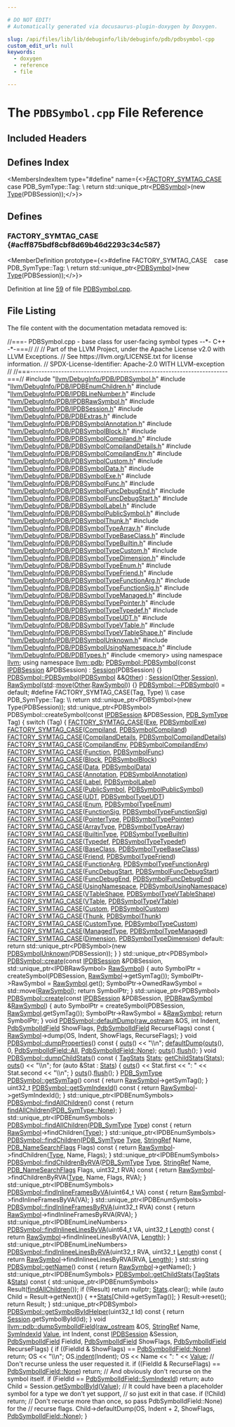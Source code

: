 ```yaml
---

# DO NOT EDIT!
# Automatically generated via docusaurus-plugin-doxygen by Doxygen.

slug: /api/files/lib/lib/debuginfo/lib/debuginfo/pdb/pdbsymbol-cpp
custom_edit_url: null
keywords:
  - doxygen
  - reference
  - file

---
```





# The `PDBSymbol.cpp` File Reference

<DoxygenPage pluginConfig={pluginConfig}>



## Included Headers

<IncludesList>
<IncludesListItem
  filePath="llvm/DebugInfo/PDB/PDBSymbol.h"
  permalink="/docs/api/files/include/include/llvm/include/llvm/debuginfo/include/llvm/debuginfo/pdb/pdbsymbol-h"
  isLocal="true" />
<IncludesListItem
  filePath="llvm/DebugInfo/PDB/IPDBEnumChildren.h"
  permalink="/docs/api/files/include/include/llvm/include/llvm/debuginfo/include/llvm/debuginfo/pdb/ipdbenumchildren-h"
  isLocal="true" />
<IncludesListItem
  filePath="llvm/DebugInfo/PDB/IPDBLineNumber.h"
  permalink="/docs/api/files/include/include/llvm/include/llvm/debuginfo/include/llvm/debuginfo/pdb/ipdblinenumber-h"
  isLocal="true" />
<IncludesListItem
  filePath="llvm/DebugInfo/PDB/IPDBRawSymbol.h"
  permalink="/docs/api/files/include/include/llvm/include/llvm/debuginfo/include/llvm/debuginfo/pdb/ipdbrawsymbol-h"
  isLocal="true" />
<IncludesListItem
  filePath="llvm/DebugInfo/PDB/IPDBSession.h"
  permalink="/docs/api/files/include/include/llvm/include/llvm/debuginfo/include/llvm/debuginfo/pdb/ipdbsession-h"
  isLocal="true" />
<IncludesListItem
  filePath="llvm/DebugInfo/PDB/PDBExtras.h"
  permalink="/docs/api/files/include/include/llvm/include/llvm/debuginfo/include/llvm/debuginfo/pdb/pdbextras-h"
  isLocal="true" />
<IncludesListItem
  filePath="llvm/DebugInfo/PDB/PDBSymbolAnnotation.h"
  permalink="/docs/api/files/include/include/llvm/include/llvm/debuginfo/include/llvm/debuginfo/pdb/pdbsymbolannotation-h"
  isLocal="true" />
<IncludesListItem
  filePath="llvm/DebugInfo/PDB/PDBSymbolBlock.h"
  permalink="/docs/api/files/include/include/llvm/include/llvm/debuginfo/include/llvm/debuginfo/pdb/pdbsymbolblock-h"
  isLocal="true" />
<IncludesListItem
  filePath="llvm/DebugInfo/PDB/PDBSymbolCompiland.h"
  permalink="/docs/api/files/include/include/llvm/include/llvm/debuginfo/include/llvm/debuginfo/pdb/pdbsymbolcompiland-h"
  isLocal="true" />
<IncludesListItem
  filePath="llvm/DebugInfo/PDB/PDBSymbolCompilandDetails.h"
  permalink="/docs/api/files/include/include/llvm/include/llvm/debuginfo/include/llvm/debuginfo/pdb/pdbsymbolcompilanddetails-h"
  isLocal="true" />
<IncludesListItem
  filePath="llvm/DebugInfo/PDB/PDBSymbolCompilandEnv.h"
  permalink="/docs/api/files/include/include/llvm/include/llvm/debuginfo/include/llvm/debuginfo/pdb/pdbsymbolcompilandenv-h"
  isLocal="true" />
<IncludesListItem
  filePath="llvm/DebugInfo/PDB/PDBSymbolCustom.h"
  permalink="/docs/api/files/include/include/llvm/include/llvm/debuginfo/include/llvm/debuginfo/pdb/pdbsymbolcustom-h"
  isLocal="true" />
<IncludesListItem
  filePath="llvm/DebugInfo/PDB/PDBSymbolData.h"
  permalink="/docs/api/files/include/include/llvm/include/llvm/debuginfo/include/llvm/debuginfo/pdb/pdbsymboldata-h"
  isLocal="true" />
<IncludesListItem
  filePath="llvm/DebugInfo/PDB/PDBSymbolExe.h"
  permalink="/docs/api/files/include/include/llvm/include/llvm/debuginfo/include/llvm/debuginfo/pdb/pdbsymbolexe-h"
  isLocal="true" />
<IncludesListItem
  filePath="llvm/DebugInfo/PDB/PDBSymbolFunc.h"
  permalink="/docs/api/files/include/include/llvm/include/llvm/debuginfo/include/llvm/debuginfo/pdb/pdbsymbolfunc-h"
  isLocal="true" />
<IncludesListItem
  filePath="llvm/DebugInfo/PDB/PDBSymbolFuncDebugEnd.h"
  permalink="/docs/api/files/include/include/llvm/include/llvm/debuginfo/include/llvm/debuginfo/pdb/pdbsymbolfuncdebugend-h"
  isLocal="true" />
<IncludesListItem
  filePath="llvm/DebugInfo/PDB/PDBSymbolFuncDebugStart.h"
  permalink="/docs/api/files/include/include/llvm/include/llvm/debuginfo/include/llvm/debuginfo/pdb/pdbsymbolfuncdebugstart-h"
  isLocal="true" />
<IncludesListItem
  filePath="llvm/DebugInfo/PDB/PDBSymbolLabel.h"
  permalink="/docs/api/files/include/include/llvm/include/llvm/debuginfo/include/llvm/debuginfo/pdb/pdbsymbollabel-h"
  isLocal="true" />
<IncludesListItem
  filePath="llvm/DebugInfo/PDB/PDBSymbolPublicSymbol.h"
  permalink="/docs/api/files/include/include/llvm/include/llvm/debuginfo/include/llvm/debuginfo/pdb/pdbsymbolpublicsymbol-h"
  isLocal="true" />
<IncludesListItem
  filePath="llvm/DebugInfo/PDB/PDBSymbolThunk.h"
  permalink="/docs/api/files/include/include/llvm/include/llvm/debuginfo/include/llvm/debuginfo/pdb/pdbsymbolthunk-h"
  isLocal="true" />
<IncludesListItem
  filePath="llvm/DebugInfo/PDB/PDBSymbolTypeArray.h"
  permalink="/docs/api/files/include/include/llvm/include/llvm/debuginfo/include/llvm/debuginfo/pdb/pdbsymboltypearray-h"
  isLocal="true" />
<IncludesListItem
  filePath="llvm/DebugInfo/PDB/PDBSymbolTypeBaseClass.h"
  permalink="/docs/api/files/include/include/llvm/include/llvm/debuginfo/include/llvm/debuginfo/pdb/pdbsymboltypebaseclass-h"
  isLocal="true" />
<IncludesListItem
  filePath="llvm/DebugInfo/PDB/PDBSymbolTypeBuiltin.h"
  permalink="/docs/api/files/include/include/llvm/include/llvm/debuginfo/include/llvm/debuginfo/pdb/pdbsymboltypebuiltin-h"
  isLocal="true" />
<IncludesListItem
  filePath="llvm/DebugInfo/PDB/PDBSymbolTypeCustom.h"
  permalink="/docs/api/files/include/include/llvm/include/llvm/debuginfo/include/llvm/debuginfo/pdb/pdbsymboltypecustom-h"
  isLocal="true" />
<IncludesListItem
  filePath="llvm/DebugInfo/PDB/PDBSymbolTypeDimension.h"
  permalink="/docs/api/files/include/include/llvm/include/llvm/debuginfo/include/llvm/debuginfo/pdb/pdbsymboltypedimension-h"
  isLocal="true" />
<IncludesListItem
  filePath="llvm/DebugInfo/PDB/PDBSymbolTypeEnum.h"
  permalink="/docs/api/files/include/include/llvm/include/llvm/debuginfo/include/llvm/debuginfo/pdb/pdbsymboltypeenum-h"
  isLocal="true" />
<IncludesListItem
  filePath="llvm/DebugInfo/PDB/PDBSymbolTypeFriend.h"
  permalink="/docs/api/files/include/include/llvm/include/llvm/debuginfo/include/llvm/debuginfo/pdb/pdbsymboltypefriend-h"
  isLocal="true" />
<IncludesListItem
  filePath="llvm/DebugInfo/PDB/PDBSymbolTypeFunctionArg.h"
  permalink="/docs/api/files/include/include/llvm/include/llvm/debuginfo/include/llvm/debuginfo/pdb/pdbsymboltypefunctionarg-h"
  isLocal="true" />
<IncludesListItem
  filePath="llvm/DebugInfo/PDB/PDBSymbolTypeFunctionSig.h"
  permalink="/docs/api/files/include/include/llvm/include/llvm/debuginfo/include/llvm/debuginfo/pdb/pdbsymboltypefunctionsig-h"
  isLocal="true" />
<IncludesListItem
  filePath="llvm/DebugInfo/PDB/PDBSymbolTypeManaged.h"
  permalink="/docs/api/files/include/include/llvm/include/llvm/debuginfo/include/llvm/debuginfo/pdb/pdbsymboltypemanaged-h"
  isLocal="true" />
<IncludesListItem
  filePath="llvm/DebugInfo/PDB/PDBSymbolTypePointer.h"
  permalink="/docs/api/files/include/include/llvm/include/llvm/debuginfo/include/llvm/debuginfo/pdb/pdbsymboltypepointer-h"
  isLocal="true" />
<IncludesListItem
  filePath="llvm/DebugInfo/PDB/PDBSymbolTypeTypedef.h"
  permalink="/docs/api/files/include/include/llvm/include/llvm/debuginfo/include/llvm/debuginfo/pdb/pdbsymboltypetypedef-h"
  isLocal="true" />
<IncludesListItem
  filePath="llvm/DebugInfo/PDB/PDBSymbolTypeUDT.h"
  permalink="/docs/api/files/include/include/llvm/include/llvm/debuginfo/include/llvm/debuginfo/pdb/pdbsymboltypeudt-h"
  isLocal="true" />
<IncludesListItem
  filePath="llvm/DebugInfo/PDB/PDBSymbolTypeVTable.h"
  permalink="/docs/api/files/include/include/llvm/include/llvm/debuginfo/include/llvm/debuginfo/pdb/pdbsymboltypevtable-h"
  isLocal="true" />
<IncludesListItem
  filePath="llvm/DebugInfo/PDB/PDBSymbolTypeVTableShape.h"
  permalink="/docs/api/files/include/include/llvm/include/llvm/debuginfo/include/llvm/debuginfo/pdb/pdbsymboltypevtableshape-h"
  isLocal="true" />
<IncludesListItem
  filePath="llvm/DebugInfo/PDB/PDBSymbolUnknown.h"
  permalink="/docs/api/files/include/include/llvm/include/llvm/debuginfo/include/llvm/debuginfo/pdb/pdbsymbolunknown-h"
  isLocal="true" />
<IncludesListItem
  filePath="llvm/DebugInfo/PDB/PDBSymbolUsingNamespace.h"
  permalink="/docs/api/files/include/include/llvm/include/llvm/debuginfo/include/llvm/debuginfo/pdb/pdbsymbolusingnamespace-h"
  isLocal="true" />
<IncludesListItem
  filePath="llvm/DebugInfo/PDB/PDBTypes.h"
  permalink="/docs/api/files/include/include/llvm/include/llvm/debuginfo/include/llvm/debuginfo/pdb/pdbtypes-h"
  isLocal="true" />
<IncludesListItem
  filePath="memory"
  permalink=""
  isLocal="false" />
</IncludesList>

## Defines Index

<MembersIndex>

<MembersIndexItem
  type="#define"
  name={<><a href="#acff875bdf8cbf8d69b46d2293c34c587">FACTORY&#95;SYMTAG&#95;CASE</a>&nbsp;&nbsp;&nbsp;  case PDB&#95;SymType::Tag:                                                       \\
    return std::unique&#95;ptr&lt;<a href="/docs/api/classes/llvm/pdb/pdbsymbol">PDBSymbol</a>&gt;(new <a href="/docs/api/classes/llvm/type">Type</a>(PDBSession));</>}>
</MembersIndexItem>

</MembersIndex>


<SectionDefinition>

## Defines

### FACTORY&#95;SYMTAG&#95;CASE {#acff875bdf8cbf8d69b46d2293c34c587}

<MemberDefinition
  prototype={<>#define FACTORY&#95;SYMTAG&#95;CASE&nbsp;&nbsp;&nbsp;  case PDB&#95;SymType::Tag:                                                       \\
    return std::unique&#95;ptr&lt;<a href="/docs/api/classes/llvm/pdb/pdbsymbol">PDBSymbol</a>&gt;(new <a href="/docs/api/classes/llvm/type">Type</a>(PDBSession));</>}>

Definition at line <a href="#l00059">59</a> of file <a href="/docs/api/files/lib/lib/debuginfo/lib/debuginfo/pdb/pdbsymbol-cpp">PDBSymbol.cpp</a>.
</MemberDefinition>

</SectionDefinition>

## File Listing

The file content with the documentation metadata removed is:

<ProgramListing>

<Link id="l00001" /><CodeLine lineNumber="1"><Highlight kind="comment">//===- PDBSymbol.cpp - base class for user-facing symbol types --&#42;- C++ -&#42;-===//</Highlight><Highlight kind="normal"></Highlight></CodeLine>
<Link id="l00002" /><CodeLine lineNumber="2"><Highlight kind="normal"></Highlight><Highlight kind="comment">//</Highlight><Highlight kind="normal"></Highlight></CodeLine>
<Link id="l00003" /><CodeLine lineNumber="3"><Highlight kind="normal"></Highlight><Highlight kind="comment">// Part of the LLVM Project, under the Apache License v2.0 with LLVM Exceptions.</Highlight><Highlight kind="normal"></Highlight></CodeLine>
<Link id="l00004" /><CodeLine lineNumber="4"><Highlight kind="normal"></Highlight><Highlight kind="comment">// See https://llvm.org/LICENSE.txt for license information.</Highlight><Highlight kind="normal"></Highlight></CodeLine>
<Link id="l00005" /><CodeLine lineNumber="5"><Highlight kind="normal"></Highlight><Highlight kind="comment">// SPDX-License-Identifier: Apache-2.0 WITH LLVM-exception</Highlight><Highlight kind="normal"></Highlight></CodeLine>
<Link id="l00006" /><CodeLine lineNumber="6"><Highlight kind="normal"></Highlight><Highlight kind="comment">//</Highlight><Highlight kind="normal"></Highlight></CodeLine>
<Link id="l00007" /><CodeLine lineNumber="7"><Highlight kind="normal"></Highlight><Highlight kind="comment">//===----------------------------------------------------------------------===//</Highlight><Highlight kind="normal"></Highlight></CodeLine>
<Link id="l00008" /><CodeLine lineNumber="8"><Highlight kind="normal"></Highlight></CodeLine>
<Link id="l00009" /><CodeLine lineNumber="9"><Highlight kind="normal"></Highlight><Highlight kind="preprocessor">#include &quot;<a href="/docs/api/files/include/include/llvm/include/llvm/debuginfo/include/llvm/debuginfo/pdb/pdbsymbol-h">llvm/DebugInfo/PDB/PDBSymbol.h</a>&quot;</Highlight><Highlight kind="normal"></Highlight></CodeLine>
<Link id="l00010" /><CodeLine lineNumber="10"><Highlight kind="normal"></Highlight><Highlight kind="preprocessor">#include &quot;<a href="/docs/api/files/include/include/llvm/include/llvm/debuginfo/include/llvm/debuginfo/pdb/ipdbenumchildren-h">llvm/DebugInfo/PDB/IPDBEnumChildren.h</a>&quot;</Highlight><Highlight kind="normal"></Highlight></CodeLine>
<Link id="l00011" /><CodeLine lineNumber="11"><Highlight kind="normal"></Highlight><Highlight kind="preprocessor">#include &quot;<a href="/docs/api/files/include/include/llvm/include/llvm/debuginfo/include/llvm/debuginfo/pdb/ipdblinenumber-h">llvm/DebugInfo/PDB/IPDBLineNumber.h</a>&quot;</Highlight><Highlight kind="normal"></Highlight></CodeLine>
<Link id="l00012" /><CodeLine lineNumber="12"><Highlight kind="normal"></Highlight><Highlight kind="preprocessor">#include &quot;<a href="/docs/api/files/include/include/llvm/include/llvm/debuginfo/include/llvm/debuginfo/pdb/ipdbrawsymbol-h">llvm/DebugInfo/PDB/IPDBRawSymbol.h</a>&quot;</Highlight><Highlight kind="normal"></Highlight></CodeLine>
<Link id="l00013" /><CodeLine lineNumber="13"><Highlight kind="normal"></Highlight><Highlight kind="preprocessor">#include &quot;<a href="/docs/api/files/include/include/llvm/include/llvm/debuginfo/include/llvm/debuginfo/pdb/ipdbsession-h">llvm/DebugInfo/PDB/IPDBSession.h</a>&quot;</Highlight><Highlight kind="normal"></Highlight></CodeLine>
<Link id="l00014" /><CodeLine lineNumber="14"><Highlight kind="normal"></Highlight><Highlight kind="preprocessor">#include &quot;<a href="/docs/api/files/include/include/llvm/include/llvm/debuginfo/include/llvm/debuginfo/pdb/pdbextras-h">llvm/DebugInfo/PDB/PDBExtras.h</a>&quot;</Highlight><Highlight kind="normal"></Highlight></CodeLine>
<Link id="l00015" /><CodeLine lineNumber="15"><Highlight kind="normal"></Highlight><Highlight kind="preprocessor">#include &quot;<a href="/docs/api/files/include/include/llvm/include/llvm/debuginfo/include/llvm/debuginfo/pdb/pdbsymbolannotation-h">llvm/DebugInfo/PDB/PDBSymbolAnnotation.h</a>&quot;</Highlight><Highlight kind="normal"></Highlight></CodeLine>
<Link id="l00016" /><CodeLine lineNumber="16"><Highlight kind="normal"></Highlight><Highlight kind="preprocessor">#include &quot;<a href="/docs/api/files/include/include/llvm/include/llvm/debuginfo/include/llvm/debuginfo/pdb/pdbsymbolblock-h">llvm/DebugInfo/PDB/PDBSymbolBlock.h</a>&quot;</Highlight><Highlight kind="normal"></Highlight></CodeLine>
<Link id="l00017" /><CodeLine lineNumber="17"><Highlight kind="normal"></Highlight><Highlight kind="preprocessor">#include &quot;<a href="/docs/api/files/include/include/llvm/include/llvm/debuginfo/include/llvm/debuginfo/pdb/pdbsymbolcompiland-h">llvm/DebugInfo/PDB/PDBSymbolCompiland.h</a>&quot;</Highlight><Highlight kind="normal"></Highlight></CodeLine>
<Link id="l00018" /><CodeLine lineNumber="18"><Highlight kind="normal"></Highlight><Highlight kind="preprocessor">#include &quot;<a href="/docs/api/files/include/include/llvm/include/llvm/debuginfo/include/llvm/debuginfo/pdb/pdbsymbolcompilanddetails-h">llvm/DebugInfo/PDB/PDBSymbolCompilandDetails.h</a>&quot;</Highlight><Highlight kind="normal"></Highlight></CodeLine>
<Link id="l00019" /><CodeLine lineNumber="19"><Highlight kind="normal"></Highlight><Highlight kind="preprocessor">#include &quot;<a href="/docs/api/files/include/include/llvm/include/llvm/debuginfo/include/llvm/debuginfo/pdb/pdbsymbolcompilandenv-h">llvm/DebugInfo/PDB/PDBSymbolCompilandEnv.h</a>&quot;</Highlight><Highlight kind="normal"></Highlight></CodeLine>
<Link id="l00020" /><CodeLine lineNumber="20"><Highlight kind="normal"></Highlight><Highlight kind="preprocessor">#include &quot;<a href="/docs/api/files/include/include/llvm/include/llvm/debuginfo/include/llvm/debuginfo/pdb/pdbsymbolcustom-h">llvm/DebugInfo/PDB/PDBSymbolCustom.h</a>&quot;</Highlight><Highlight kind="normal"></Highlight></CodeLine>
<Link id="l00021" /><CodeLine lineNumber="21"><Highlight kind="normal"></Highlight><Highlight kind="preprocessor">#include &quot;<a href="/docs/api/files/include/include/llvm/include/llvm/debuginfo/include/llvm/debuginfo/pdb/pdbsymboldata-h">llvm/DebugInfo/PDB/PDBSymbolData.h</a>&quot;</Highlight><Highlight kind="normal"></Highlight></CodeLine>
<Link id="l00022" /><CodeLine lineNumber="22"><Highlight kind="normal"></Highlight><Highlight kind="preprocessor">#include &quot;<a href="/docs/api/files/include/include/llvm/include/llvm/debuginfo/include/llvm/debuginfo/pdb/pdbsymbolexe-h">llvm/DebugInfo/PDB/PDBSymbolExe.h</a>&quot;</Highlight><Highlight kind="normal"></Highlight></CodeLine>
<Link id="l00023" /><CodeLine lineNumber="23"><Highlight kind="normal"></Highlight><Highlight kind="preprocessor">#include &quot;<a href="/docs/api/files/include/include/llvm/include/llvm/debuginfo/include/llvm/debuginfo/pdb/pdbsymbolfunc-h">llvm/DebugInfo/PDB/PDBSymbolFunc.h</a>&quot;</Highlight><Highlight kind="normal"></Highlight></CodeLine>
<Link id="l00024" /><CodeLine lineNumber="24"><Highlight kind="normal"></Highlight><Highlight kind="preprocessor">#include &quot;<a href="/docs/api/files/include/include/llvm/include/llvm/debuginfo/include/llvm/debuginfo/pdb/pdbsymbolfuncdebugend-h">llvm/DebugInfo/PDB/PDBSymbolFuncDebugEnd.h</a>&quot;</Highlight><Highlight kind="normal"></Highlight></CodeLine>
<Link id="l00025" /><CodeLine lineNumber="25"><Highlight kind="normal"></Highlight><Highlight kind="preprocessor">#include &quot;<a href="/docs/api/files/include/include/llvm/include/llvm/debuginfo/include/llvm/debuginfo/pdb/pdbsymbolfuncdebugstart-h">llvm/DebugInfo/PDB/PDBSymbolFuncDebugStart.h</a>&quot;</Highlight><Highlight kind="normal"></Highlight></CodeLine>
<Link id="l00026" /><CodeLine lineNumber="26"><Highlight kind="normal"></Highlight><Highlight kind="preprocessor">#include &quot;<a href="/docs/api/files/include/include/llvm/include/llvm/debuginfo/include/llvm/debuginfo/pdb/pdbsymbollabel-h">llvm/DebugInfo/PDB/PDBSymbolLabel.h</a>&quot;</Highlight><Highlight kind="normal"></Highlight></CodeLine>
<Link id="l00027" /><CodeLine lineNumber="27"><Highlight kind="normal"></Highlight><Highlight kind="preprocessor">#include &quot;<a href="/docs/api/files/include/include/llvm/include/llvm/debuginfo/include/llvm/debuginfo/pdb/pdbsymbolpublicsymbol-h">llvm/DebugInfo/PDB/PDBSymbolPublicSymbol.h</a>&quot;</Highlight><Highlight kind="normal"></Highlight></CodeLine>
<Link id="l00028" /><CodeLine lineNumber="28"><Highlight kind="normal"></Highlight><Highlight kind="preprocessor">#include &quot;<a href="/docs/api/files/include/include/llvm/include/llvm/debuginfo/include/llvm/debuginfo/pdb/pdbsymbolthunk-h">llvm/DebugInfo/PDB/PDBSymbolThunk.h</a>&quot;</Highlight><Highlight kind="normal"></Highlight></CodeLine>
<Link id="l00029" /><CodeLine lineNumber="29"><Highlight kind="normal"></Highlight><Highlight kind="preprocessor">#include &quot;<a href="/docs/api/files/include/include/llvm/include/llvm/debuginfo/include/llvm/debuginfo/pdb/pdbsymboltypearray-h">llvm/DebugInfo/PDB/PDBSymbolTypeArray.h</a>&quot;</Highlight><Highlight kind="normal"></Highlight></CodeLine>
<Link id="l00030" /><CodeLine lineNumber="30"><Highlight kind="normal"></Highlight><Highlight kind="preprocessor">#include &quot;<a href="/docs/api/files/include/include/llvm/include/llvm/debuginfo/include/llvm/debuginfo/pdb/pdbsymboltypebaseclass-h">llvm/DebugInfo/PDB/PDBSymbolTypeBaseClass.h</a>&quot;</Highlight><Highlight kind="normal"></Highlight></CodeLine>
<Link id="l00031" /><CodeLine lineNumber="31"><Highlight kind="normal"></Highlight><Highlight kind="preprocessor">#include &quot;<a href="/docs/api/files/include/include/llvm/include/llvm/debuginfo/include/llvm/debuginfo/pdb/pdbsymboltypebuiltin-h">llvm/DebugInfo/PDB/PDBSymbolTypeBuiltin.h</a>&quot;</Highlight><Highlight kind="normal"></Highlight></CodeLine>
<Link id="l00032" /><CodeLine lineNumber="32"><Highlight kind="normal"></Highlight><Highlight kind="preprocessor">#include &quot;<a href="/docs/api/files/include/include/llvm/include/llvm/debuginfo/include/llvm/debuginfo/pdb/pdbsymboltypecustom-h">llvm/DebugInfo/PDB/PDBSymbolTypeCustom.h</a>&quot;</Highlight><Highlight kind="normal"></Highlight></CodeLine>
<Link id="l00033" /><CodeLine lineNumber="33"><Highlight kind="normal"></Highlight><Highlight kind="preprocessor">#include &quot;<a href="/docs/api/files/include/include/llvm/include/llvm/debuginfo/include/llvm/debuginfo/pdb/pdbsymboltypedimension-h">llvm/DebugInfo/PDB/PDBSymbolTypeDimension.h</a>&quot;</Highlight><Highlight kind="normal"></Highlight></CodeLine>
<Link id="l00034" /><CodeLine lineNumber="34"><Highlight kind="normal"></Highlight><Highlight kind="preprocessor">#include &quot;<a href="/docs/api/files/include/include/llvm/include/llvm/debuginfo/include/llvm/debuginfo/pdb/pdbsymboltypeenum-h">llvm/DebugInfo/PDB/PDBSymbolTypeEnum.h</a>&quot;</Highlight><Highlight kind="normal"></Highlight></CodeLine>
<Link id="l00035" /><CodeLine lineNumber="35"><Highlight kind="normal"></Highlight><Highlight kind="preprocessor">#include &quot;<a href="/docs/api/files/include/include/llvm/include/llvm/debuginfo/include/llvm/debuginfo/pdb/pdbsymboltypefriend-h">llvm/DebugInfo/PDB/PDBSymbolTypeFriend.h</a>&quot;</Highlight><Highlight kind="normal"></Highlight></CodeLine>
<Link id="l00036" /><CodeLine lineNumber="36"><Highlight kind="normal"></Highlight><Highlight kind="preprocessor">#include &quot;<a href="/docs/api/files/include/include/llvm/include/llvm/debuginfo/include/llvm/debuginfo/pdb/pdbsymboltypefunctionarg-h">llvm/DebugInfo/PDB/PDBSymbolTypeFunctionArg.h</a>&quot;</Highlight><Highlight kind="normal"></Highlight></CodeLine>
<Link id="l00037" /><CodeLine lineNumber="37"><Highlight kind="normal"></Highlight><Highlight kind="preprocessor">#include &quot;<a href="/docs/api/files/include/include/llvm/include/llvm/debuginfo/include/llvm/debuginfo/pdb/pdbsymboltypefunctionsig-h">llvm/DebugInfo/PDB/PDBSymbolTypeFunctionSig.h</a>&quot;</Highlight><Highlight kind="normal"></Highlight></CodeLine>
<Link id="l00038" /><CodeLine lineNumber="38"><Highlight kind="normal"></Highlight><Highlight kind="preprocessor">#include &quot;<a href="/docs/api/files/include/include/llvm/include/llvm/debuginfo/include/llvm/debuginfo/pdb/pdbsymboltypemanaged-h">llvm/DebugInfo/PDB/PDBSymbolTypeManaged.h</a>&quot;</Highlight><Highlight kind="normal"></Highlight></CodeLine>
<Link id="l00039" /><CodeLine lineNumber="39"><Highlight kind="normal"></Highlight><Highlight kind="preprocessor">#include &quot;<a href="/docs/api/files/include/include/llvm/include/llvm/debuginfo/include/llvm/debuginfo/pdb/pdbsymboltypepointer-h">llvm/DebugInfo/PDB/PDBSymbolTypePointer.h</a>&quot;</Highlight><Highlight kind="normal"></Highlight></CodeLine>
<Link id="l00040" /><CodeLine lineNumber="40"><Highlight kind="normal"></Highlight><Highlight kind="preprocessor">#include &quot;<a href="/docs/api/files/include/include/llvm/include/llvm/debuginfo/include/llvm/debuginfo/pdb/pdbsymboltypetypedef-h">llvm/DebugInfo/PDB/PDBSymbolTypeTypedef.h</a>&quot;</Highlight><Highlight kind="normal"></Highlight></CodeLine>
<Link id="l00041" /><CodeLine lineNumber="41"><Highlight kind="normal"></Highlight><Highlight kind="preprocessor">#include &quot;<a href="/docs/api/files/include/include/llvm/include/llvm/debuginfo/include/llvm/debuginfo/pdb/pdbsymboltypeudt-h">llvm/DebugInfo/PDB/PDBSymbolTypeUDT.h</a>&quot;</Highlight><Highlight kind="normal"></Highlight></CodeLine>
<Link id="l00042" /><CodeLine lineNumber="42"><Highlight kind="normal"></Highlight><Highlight kind="preprocessor">#include &quot;<a href="/docs/api/files/include/include/llvm/include/llvm/debuginfo/include/llvm/debuginfo/pdb/pdbsymboltypevtable-h">llvm/DebugInfo/PDB/PDBSymbolTypeVTable.h</a>&quot;</Highlight><Highlight kind="normal"></Highlight></CodeLine>
<Link id="l00043" /><CodeLine lineNumber="43"><Highlight kind="normal"></Highlight><Highlight kind="preprocessor">#include &quot;<a href="/docs/api/files/include/include/llvm/include/llvm/debuginfo/include/llvm/debuginfo/pdb/pdbsymboltypevtableshape-h">llvm/DebugInfo/PDB/PDBSymbolTypeVTableShape.h</a>&quot;</Highlight><Highlight kind="normal"></Highlight></CodeLine>
<Link id="l00044" /><CodeLine lineNumber="44"><Highlight kind="normal"></Highlight><Highlight kind="preprocessor">#include &quot;<a href="/docs/api/files/include/include/llvm/include/llvm/debuginfo/include/llvm/debuginfo/pdb/pdbsymbolunknown-h">llvm/DebugInfo/PDB/PDBSymbolUnknown.h</a>&quot;</Highlight><Highlight kind="normal"></Highlight></CodeLine>
<Link id="l00045" /><CodeLine lineNumber="45"><Highlight kind="normal"></Highlight><Highlight kind="preprocessor">#include &quot;<a href="/docs/api/files/include/include/llvm/include/llvm/debuginfo/include/llvm/debuginfo/pdb/pdbsymbolusingnamespace-h">llvm/DebugInfo/PDB/PDBSymbolUsingNamespace.h</a>&quot;</Highlight><Highlight kind="normal"></Highlight></CodeLine>
<Link id="l00046" /><CodeLine lineNumber="46"><Highlight kind="normal"></Highlight><Highlight kind="preprocessor">#include &quot;<a href="/docs/api/files/include/include/llvm/include/llvm/debuginfo/include/llvm/debuginfo/pdb/pdbtypes-h">llvm/DebugInfo/PDB/PDBTypes.h</a>&quot;</Highlight><Highlight kind="normal"></Highlight></CodeLine>
<Link id="l00047" /><CodeLine lineNumber="47"><Highlight kind="normal"></Highlight><Highlight kind="preprocessor">#include &lt;memory&gt;</Highlight><Highlight kind="normal"></Highlight></CodeLine>
<Link id="l00048" /><CodeLine lineNumber="48"><Highlight kind="normal"></Highlight></CodeLine>
<Link id="l00049" /><CodeLine lineNumber="49"><Highlight kind="normal"></Highlight><Highlight kind="keyword">using namespace </Highlight><Highlight kind="normal"><a href="/docs/api/namespaces/llvm">llvm</a>;</Highlight></CodeLine>
<Link id="l00050" /><CodeLine lineNumber="50"><Highlight kind="normal"></Highlight><Highlight kind="keyword">using namespace </Highlight><Highlight kind="normal"><a href="/docs/api/namespaces/llvm/pdb">llvm::pdb</a>;</Highlight></CodeLine>
<Link id="l00051" /><CodeLine lineNumber="51"><Highlight kind="normal"></Highlight></CodeLine>
<Link id="l00052" /><CodeLine lineNumber="52" lineLink="/docs/api/classes/llvm/pdb/pdbsymbol/#acd87e4dd002d06a5bb596ee26acc1e88"><Highlight kind="normal"><a href="/docs/api/classes/llvm/pdb/pdbsymbol/#acd87e4dd002d06a5bb596ee26acc1e88">PDBSymbol::PDBSymbol</a>(</Highlight><Highlight kind="keyword">const</Highlight><Highlight kind="normal"> <a href="/docs/api/classes/llvm/pdb/ipdbsession">IPDBSession</a> &amp;PDBSession) : <a href="/docs/api/classes/llvm/pdb/pdbsymbol/#a3ae1db01febde23d665bae01f44df67d">Session</a>(PDBSession) &#123;&#125;</Highlight></CodeLine>
<Link id="l00053" /><CodeLine lineNumber="53"><Highlight kind="normal"></Highlight></CodeLine>
<Link id="l00054" /><CodeLine lineNumber="54" lineLink="/docs/api/classes/llvm/pdb/pdbsymbol/#a68c41b64359fe84e0f5885fe1390f446"><Highlight kind="normal"><a href="/docs/api/classes/llvm/pdb/pdbsymbol/#acd87e4dd002d06a5bb596ee26acc1e88">PDBSymbol::PDBSymbol</a>(<a href="/docs/api/classes/llvm/pdb/pdbsymbol/#acd87e4dd002d06a5bb596ee26acc1e88">PDBSymbol</a> &amp;&amp;<a href="/docs/api/namespaces/llvm/#a9eb4f5b98b70ee4fab9614ed58282c1fa6311ae17c1ee52b36e68aaf4ad066387">Other</a>)</Highlight></CodeLine>
<Link id="l00055" /><CodeLine lineNumber="55"><Highlight kind="normal">    : <a href="/docs/api/classes/llvm/pdb/pdbsymbol/#a3ae1db01febde23d665bae01f44df67d">Session</a>(<a href="/docs/api/namespaces/llvm/#a9eb4f5b98b70ee4fab9614ed58282c1fa6311ae17c1ee52b36e68aaf4ad066387">Other</a>.<a href="/docs/api/classes/llvm/pdb/pdbsymbol/#a3ae1db01febde23d665bae01f44df67d">Session</a>), <a href="/docs/api/classes/llvm/pdb/pdbsymbol/#aedc72dbd19536e5430d4033dc82305f4">RawSymbol</a>(<a href="/docs/api/namespaces/std">std</a>::<a href="/docs/api/namespaces/llvm/#abfc9c7ecf70f66901e439f7c04ef3dbb">move</a>(<a href="/docs/api/namespaces/llvm/#a9eb4f5b98b70ee4fab9614ed58282c1fa6311ae17c1ee52b36e68aaf4ad066387">Other</a>.<a href="/docs/api/classes/llvm/pdb/pdbsymbol/#aedc72dbd19536e5430d4033dc82305f4">RawSymbol</a>)) &#123;&#125;</Highlight></CodeLine>
<Link id="l00056" /><CodeLine lineNumber="56"><Highlight kind="normal"></Highlight></CodeLine>
<Link id="l00057" /><CodeLine lineNumber="57"><Highlight kind="normal"><a href="/docs/api/classes/llvm/pdb/pdbsymbol/#a241de5d829fa7a5d11c58303cdf6352d">PDBSymbol::~PDBSymbol</a>() = </Highlight><Highlight kind="keywordflow">default</Highlight><Highlight kind="normal">;</Highlight></CodeLine>
<Link id="l00058" /><CodeLine lineNumber="58"><Highlight kind="normal"></Highlight></CodeLine>
<Link id="l00059" /><CodeLine lineNumber="59" lineLink="#acff875bdf8cbf8d69b46d2293c34c587"><Highlight kind="normal"></Highlight><Highlight kind="preprocessor">#define FACTORY&#95;SYMTAG&#95;CASE(Tag, Type)                                         \\</Highlight></CodeLine>
<Link id="l00060" /><CodeLine lineNumber="60"><Highlight kind="preprocessor">  case PDB&#95;SymType::Tag:                                                       \\</Highlight></CodeLine>
<Link id="l00061" /><CodeLine lineNumber="61"><Highlight kind="preprocessor">    return std::unique&#95;ptr&lt;PDBSymbol&gt;(new Type(PDBSession));</Highlight><Highlight kind="normal"></Highlight></CodeLine>
<Link id="l00062" /><CodeLine lineNumber="62"><Highlight kind="normal"></Highlight></CodeLine>
<Link id="l00063" /><CodeLine lineNumber="63"><Highlight kind="normal">std::unique&#95;ptr&lt;PDBSymbol&gt;</Highlight></CodeLine>
<Link id="l00064" /><CodeLine lineNumber="64"><Highlight kind="normal">PDBSymbol::createSymbol(</Highlight><Highlight kind="keyword">const</Highlight><Highlight kind="normal"> <a href="/docs/api/classes/llvm/pdb/ipdbsession">IPDBSession</a> &amp;PDBSession, <a href="/docs/api/namespaces/llvm/pdb/#a33e853ec74d48b1340d1d4bae772d30b">PDB&#95;SymType</a> Tag) &#123;</Highlight></CodeLine>
<Link id="l00065" /><CodeLine lineNumber="65"><Highlight kind="normal">  </Highlight><Highlight kind="keywordflow">switch</Highlight><Highlight kind="normal"> (Tag) &#123;</Highlight></CodeLine>
<Link id="l00066" /><CodeLine lineNumber="66"><Highlight kind="normal">    <a href="#acff875bdf8cbf8d69b46d2293c34c587">FACTORY&#95;SYMTAG&#95;CASE</a>(<a href="/docs/api/namespaces/llvm/pdb/#a33e853ec74d48b1340d1d4bae772d30bad9191bc18d794c7946c20fd549ceab73">Exe</a>, <a href="/docs/api/classes/llvm/pdb/pdbsymbolexe">PDBSymbolExe</a>)</Highlight></CodeLine>
<Link id="l00067" /><CodeLine lineNumber="67"><Highlight kind="normal">    <a href="#acff875bdf8cbf8d69b46d2293c34c587">FACTORY&#95;SYMTAG&#95;CASE</a>(<a href="/docs/api/namespaces/llvm/pdb/#a33e853ec74d48b1340d1d4bae772d30ba247232063f777fa3c2371e077db8b61b">Compiland</a>, <a href="/docs/api/classes/llvm/pdb/pdbsymbolcompiland">PDBSymbolCompiland</a>)</Highlight></CodeLine>
<Link id="l00068" /><CodeLine lineNumber="68"><Highlight kind="normal">    <a href="#acff875bdf8cbf8d69b46d2293c34c587">FACTORY&#95;SYMTAG&#95;CASE</a>(<a href="/docs/api/namespaces/llvm/pdb/#a33e853ec74d48b1340d1d4bae772d30badbb0c862649b31594afa565cb6f3da04">CompilandDetails</a>, <a href="/docs/api/classes/llvm/pdb/pdbsymbolcompilanddetails">PDBSymbolCompilandDetails</a>)</Highlight></CodeLine>
<Link id="l00069" /><CodeLine lineNumber="69"><Highlight kind="normal">    <a href="#acff875bdf8cbf8d69b46d2293c34c587">FACTORY&#95;SYMTAG&#95;CASE</a>(<a href="/docs/api/namespaces/llvm/pdb/#a33e853ec74d48b1340d1d4bae772d30ba09e03a0865c618540328e9e145856337">CompilandEnv</a>, <a href="/docs/api/classes/llvm/pdb/pdbsymbolcompilandenv">PDBSymbolCompilandEnv</a>)</Highlight></CodeLine>
<Link id="l00070" /><CodeLine lineNumber="70"><Highlight kind="normal">    <a href="#acff875bdf8cbf8d69b46d2293c34c587">FACTORY&#95;SYMTAG&#95;CASE</a>(<a href="/docs/api/classes/llvm/function">Function</a>, <a href="/docs/api/classes/llvm/pdb/pdbsymbolfunc">PDBSymbolFunc</a>)</Highlight></CodeLine>
<Link id="l00071" /><CodeLine lineNumber="71"><Highlight kind="normal">    <a href="#acff875bdf8cbf8d69b46d2293c34c587">FACTORY&#95;SYMTAG&#95;CASE</a>(<a href="/docs/api/namespaces/llvm/pdb/#a33e853ec74d48b1340d1d4bae772d30bae1e4c8c9ccd9fc39c391da4bcd093fb2">Block</a>, <a href="/docs/api/classes/llvm/pdb/pdbsymbolblock">PDBSymbolBlock</a>)</Highlight></CodeLine>
<Link id="l00072" /><CodeLine lineNumber="72"><Highlight kind="normal">    <a href="#acff875bdf8cbf8d69b46d2293c34c587">FACTORY&#95;SYMTAG&#95;CASE</a>(<a href="/docs/api/namespaces/llvm/#aa20539e89704d20b98b97e9c3feac934">Data</a>, <a href="/docs/api/classes/llvm/pdb/pdbsymboldata">PDBSymbolData</a>)</Highlight></CodeLine>
<Link id="l00073" /><CodeLine lineNumber="73"><Highlight kind="normal">    <a href="#acff875bdf8cbf8d69b46d2293c34c587">FACTORY&#95;SYMTAG&#95;CASE</a>(<a href="/docs/api/namespaces/llvm/pdb/#a33e853ec74d48b1340d1d4bae772d30ba55f6611cb342565cf0f5002400f53a95">Annotation</a>, <a href="/docs/api/classes/llvm/pdb/pdbsymbolannotation">PDBSymbolAnnotation</a>)</Highlight></CodeLine>
<Link id="l00074" /><CodeLine lineNumber="74"><Highlight kind="normal">    <a href="#acff875bdf8cbf8d69b46d2293c34c587">FACTORY&#95;SYMTAG&#95;CASE</a>(<a href="/docs/api/namespaces/llvm/pdb/#a33e853ec74d48b1340d1d4bae772d30bab021df6aac4654c454f46c77646e745f">Label</a>, <a href="/docs/api/classes/llvm/pdb/pdbsymbollabel">PDBSymbolLabel</a>)</Highlight></CodeLine>
<Link id="l00075" /><CodeLine lineNumber="75"><Highlight kind="normal">    <a href="#acff875bdf8cbf8d69b46d2293c34c587">FACTORY&#95;SYMTAG&#95;CASE</a>(<a href="/docs/api/namespaces/llvm/pdb/#a33e853ec74d48b1340d1d4bae772d30ba05f34549a09be7d36ef51d11f13e6e58">PublicSymbol</a>, <a href="/docs/api/classes/llvm/pdb/pdbsymbolpublicsymbol">PDBSymbolPublicSymbol</a>)</Highlight></CodeLine>
<Link id="l00076" /><CodeLine lineNumber="76"><Highlight kind="normal">    <a href="#acff875bdf8cbf8d69b46d2293c34c587">FACTORY&#95;SYMTAG&#95;CASE</a>(<a href="/docs/api/namespaces/llvm/pdb/#a33e853ec74d48b1340d1d4bae772d30ba37c9ef439007788bd633ea027a36e87e">UDT</a>, <a href="/docs/api/classes/llvm/pdb/pdbsymboltypeudt">PDBSymbolTypeUDT</a>)</Highlight></CodeLine>
<Link id="l00077" /><CodeLine lineNumber="77"><Highlight kind="normal">    <a href="#acff875bdf8cbf8d69b46d2293c34c587">FACTORY&#95;SYMTAG&#95;CASE</a>(<a href="/docs/api/namespaces/llvm/pdb/#a33e853ec74d48b1340d1d4bae772d30bacf20423ed48998082c20099488a0917c">Enum</a>, <a href="/docs/api/classes/llvm/pdb/pdbsymboltypeenum">PDBSymbolTypeEnum</a>)</Highlight></CodeLine>
<Link id="l00078" /><CodeLine lineNumber="78"><Highlight kind="normal">    <a href="#acff875bdf8cbf8d69b46d2293c34c587">FACTORY&#95;SYMTAG&#95;CASE</a>(<a href="/docs/api/namespaces/llvm/pdb/#a33e853ec74d48b1340d1d4bae772d30bac13e0f1ed95f914734991249cbc7120e">FunctionSig</a>, <a href="/docs/api/classes/llvm/pdb/pdbsymboltypefunctionsig">PDBSymbolTypeFunctionSig</a>)</Highlight></CodeLine>
<Link id="l00079" /><CodeLine lineNumber="79"><Highlight kind="normal">    <a href="#acff875bdf8cbf8d69b46d2293c34c587">FACTORY&#95;SYMTAG&#95;CASE</a>(<a href="/docs/api/classes/pointertype">PointerType</a>, <a href="/docs/api/classes/llvm/pdb/pdbsymboltypepointer">PDBSymbolTypePointer</a>)</Highlight></CodeLine>
<Link id="l00080" /><CodeLine lineNumber="80"><Highlight kind="normal">    <a href="#acff875bdf8cbf8d69b46d2293c34c587">FACTORY&#95;SYMTAG&#95;CASE</a>(<a href="/docs/api/classes/arraytype">ArrayType</a>, <a href="/docs/api/classes/llvm/pdb/pdbsymboltypearray">PDBSymbolTypeArray</a>)</Highlight></CodeLine>
<Link id="l00081" /><CodeLine lineNumber="81"><Highlight kind="normal">    <a href="#acff875bdf8cbf8d69b46d2293c34c587">FACTORY&#95;SYMTAG&#95;CASE</a>(<a href="/docs/api/namespaces/llvm/pdb/#a33e853ec74d48b1340d1d4bae772d30bab39d1e3769662a05bf103710580f0dd6">BuiltinType</a>, <a href="/docs/api/classes/llvm/pdb/pdbsymboltypebuiltin">PDBSymbolTypeBuiltin</a>)</Highlight></CodeLine>
<Link id="l00082" /><CodeLine lineNumber="82"><Highlight kind="normal">    <a href="#acff875bdf8cbf8d69b46d2293c34c587">FACTORY&#95;SYMTAG&#95;CASE</a>(<a href="/docs/api/namespaces/llvm/pdb/#a33e853ec74d48b1340d1d4bae772d30ba5fede51b97a819dedf4f83bc2aacbc6a">Typedef</a>, <a href="/docs/api/classes/llvm/pdb/pdbsymboltypetypedef">PDBSymbolTypeTypedef</a>)</Highlight></CodeLine>
<Link id="l00083" /><CodeLine lineNumber="83"><Highlight kind="normal">    <a href="#acff875bdf8cbf8d69b46d2293c34c587">FACTORY&#95;SYMTAG&#95;CASE</a>(<a href="/docs/api/namespaces/llvm/pdb/#a33e853ec74d48b1340d1d4bae772d30ba45b3e4c35409fb597ea598dc4b984b8c">BaseClass</a>, <a href="/docs/api/classes/llvm/pdb/pdbsymboltypebaseclass">PDBSymbolTypeBaseClass</a>)</Highlight></CodeLine>
<Link id="l00084" /><CodeLine lineNumber="84"><Highlight kind="normal">    <a href="#acff875bdf8cbf8d69b46d2293c34c587">FACTORY&#95;SYMTAG&#95;CASE</a>(<a href="/docs/api/namespaces/llvm/pdb/#a33e853ec74d48b1340d1d4bae772d30ba930a91848917f92cf7e2f8d744fa4177">Friend</a>, <a href="/docs/api/classes/llvm/pdb/pdbsymboltypefriend">PDBSymbolTypeFriend</a>)</Highlight></CodeLine>
<Link id="l00085" /><CodeLine lineNumber="85"><Highlight kind="normal">    <a href="#acff875bdf8cbf8d69b46d2293c34c587">FACTORY&#95;SYMTAG&#95;CASE</a>(<a href="/docs/api/namespaces/llvm/pdb/#a33e853ec74d48b1340d1d4bae772d30ba1e881d113b03ec68fda78a8f243250fc">FunctionArg</a>, <a href="/docs/api/classes/llvm/pdb/pdbsymboltypefunctionarg">PDBSymbolTypeFunctionArg</a>)</Highlight></CodeLine>
<Link id="l00086" /><CodeLine lineNumber="86"><Highlight kind="normal">    <a href="#acff875bdf8cbf8d69b46d2293c34c587">FACTORY&#95;SYMTAG&#95;CASE</a>(<a href="/docs/api/namespaces/llvm/pdb/#a33e853ec74d48b1340d1d4bae772d30ba5a3ff49467d720e83425935b3349a413">FuncDebugStart</a>, <a href="/docs/api/classes/llvm/pdb/pdbsymbolfuncdebugstart">PDBSymbolFuncDebugStart</a>)</Highlight></CodeLine>
<Link id="l00087" /><CodeLine lineNumber="87"><Highlight kind="normal">    <a href="#acff875bdf8cbf8d69b46d2293c34c587">FACTORY&#95;SYMTAG&#95;CASE</a>(<a href="/docs/api/namespaces/llvm/pdb/#a33e853ec74d48b1340d1d4bae772d30ba65821c19654cabd63d3869e8295891ed">FuncDebugEnd</a>, <a href="/docs/api/classes/llvm/pdb/pdbsymbolfuncdebugend">PDBSymbolFuncDebugEnd</a>)</Highlight></CodeLine>
<Link id="l00088" /><CodeLine lineNumber="88"><Highlight kind="normal">    <a href="#acff875bdf8cbf8d69b46d2293c34c587">FACTORY&#95;SYMTAG&#95;CASE</a>(<a href="/docs/api/namespaces/llvm/pdb/#a33e853ec74d48b1340d1d4bae772d30bab5769dd602c0fdfcffc6245bd898701b">UsingNamespace</a>, <a href="/docs/api/classes/llvm/pdb/pdbsymbolusingnamespace">PDBSymbolUsingNamespace</a>)</Highlight></CodeLine>
<Link id="l00089" /><CodeLine lineNumber="89"><Highlight kind="normal">    <a href="#acff875bdf8cbf8d69b46d2293c34c587">FACTORY&#95;SYMTAG&#95;CASE</a>(<a href="/docs/api/namespaces/llvm/pdb/#a33e853ec74d48b1340d1d4bae772d30baa0d24f8c4a850453d461993b54f8e475">VTableShape</a>, <a href="/docs/api/classes/llvm/pdb/pdbsymboltypevtableshape">PDBSymbolTypeVTableShape</a>)</Highlight></CodeLine>
<Link id="l00090" /><CodeLine lineNumber="90"><Highlight kind="normal">    <a href="#acff875bdf8cbf8d69b46d2293c34c587">FACTORY&#95;SYMTAG&#95;CASE</a>(<a href="/docs/api/namespaces/llvm/pdb/#a33e853ec74d48b1340d1d4bae772d30ba5fe1b444a36c9acc94c001c1add97722">VTable</a>, <a href="/docs/api/classes/llvm/pdb/pdbsymboltypevtable">PDBSymbolTypeVTable</a>)</Highlight></CodeLine>
<Link id="l00091" /><CodeLine lineNumber="91"><Highlight kind="normal">    <a href="#acff875bdf8cbf8d69b46d2293c34c587">FACTORY&#95;SYMTAG&#95;CASE</a>(<a href="/docs/api/namespaces/llvm/pdb/#a33e853ec74d48b1340d1d4bae772d30ba90589c47f06eb971d548591f23c285af">Custom</a>, <a href="/docs/api/classes/llvm/pdb/pdbsymbolcustom">PDBSymbolCustom</a>)</Highlight></CodeLine>
<Link id="l00092" /><CodeLine lineNumber="92"><Highlight kind="normal">    <a href="#acff875bdf8cbf8d69b46d2293c34c587">FACTORY&#95;SYMTAG&#95;CASE</a>(<a href="/docs/api/namespaces/llvm/pdb/#a33e853ec74d48b1340d1d4bae772d30bad23b094e66eef00330206ffe8cd8b6f5">Thunk</a>, <a href="/docs/api/classes/llvm/pdb/pdbsymbolthunk">PDBSymbolThunk</a>)</Highlight></CodeLine>
<Link id="l00093" /><CodeLine lineNumber="93"><Highlight kind="normal">    <a href="#acff875bdf8cbf8d69b46d2293c34c587">FACTORY&#95;SYMTAG&#95;CASE</a>(<a href="/docs/api/namespaces/llvm/pdb/#a33e853ec74d48b1340d1d4bae772d30bade899e0acceca516e84a574e5f88c78c">CustomType</a>, <a href="/docs/api/classes/llvm/pdb/pdbsymboltypecustom">PDBSymbolTypeCustom</a>)</Highlight></CodeLine>
<Link id="l00094" /><CodeLine lineNumber="94"><Highlight kind="normal">    <a href="#acff875bdf8cbf8d69b46d2293c34c587">FACTORY&#95;SYMTAG&#95;CASE</a>(<a href="/docs/api/namespaces/llvm/pdb/#a33e853ec74d48b1340d1d4bae772d30ba81afca47e418d7e332a9459058cbb34c">ManagedType</a>, <a href="/docs/api/classes/llvm/pdb/pdbsymboltypemanaged">PDBSymbolTypeManaged</a>)</Highlight></CodeLine>
<Link id="l00095" /><CodeLine lineNumber="95"><Highlight kind="normal">    <a href="#acff875bdf8cbf8d69b46d2293c34c587">FACTORY&#95;SYMTAG&#95;CASE</a>(<a href="/docs/api/namespaces/llvm/pdb/#a33e853ec74d48b1340d1d4bae772d30ba9e0e31246b7b078403969b265870b3f4">Dimension</a>, <a href="/docs/api/classes/llvm/pdb/pdbsymboltypedimension">PDBSymbolTypeDimension</a>)</Highlight></CodeLine>
<Link id="l00096" /><CodeLine lineNumber="96"><Highlight kind="normal">  </Highlight><Highlight kind="keywordflow">default</Highlight><Highlight kind="normal">:</Highlight></CodeLine>
<Link id="l00097" /><CodeLine lineNumber="97"><Highlight kind="normal">    </Highlight><Highlight kind="keywordflow">return</Highlight><Highlight kind="normal"> std::unique&#95;ptr&lt;PDBSymbol&gt;(</Highlight><Highlight kind="keyword">new</Highlight><Highlight kind="normal"> <a href="/docs/api/classes/llvm/pdb/pdbsymbolunknown">PDBSymbolUnknown</a>(PDBSession));</Highlight></CodeLine>
<Link id="l00098" /><CodeLine lineNumber="98"><Highlight kind="normal">  &#125;</Highlight></CodeLine>
<Link id="l00099" /><CodeLine lineNumber="99"><Highlight kind="normal">&#125;</Highlight></CodeLine>
<Link id="l00100" /><CodeLine lineNumber="100"><Highlight kind="normal"></Highlight></CodeLine>
<Link id="l00101" /><CodeLine lineNumber="101"><Highlight kind="normal">std::unique&#95;ptr&lt;PDBSymbol&gt;</Highlight></CodeLine>
<Link id="l00102" /><CodeLine lineNumber="102" lineLink="/docs/api/classes/llvm/pdb/pdbsymbol/#af84414e8a3f8e769d547442500217aa8"><Highlight kind="normal"><a href="/docs/api/classes/llvm/pdb/pdbsymbol/#af84414e8a3f8e769d547442500217aa8">PDBSymbol::create</a>(</Highlight><Highlight kind="keyword">const</Highlight><Highlight kind="normal"> <a href="/docs/api/classes/llvm/pdb/ipdbsession">IPDBSession</a> &amp;PDBSession,</Highlight></CodeLine>
<Link id="l00103" /><CodeLine lineNumber="103"><Highlight kind="normal">                  std::unique&#95;ptr&lt;IPDBRawSymbol&gt; <a href="/docs/api/classes/llvm/pdb/pdbsymbol/#aedc72dbd19536e5430d4033dc82305f4">RawSymbol</a>) &#123;</Highlight></CodeLine>
<Link id="l00104" /><CodeLine lineNumber="104"><Highlight kind="normal">  </Highlight><Highlight kind="keyword">auto</Highlight><Highlight kind="normal"> SymbolPtr = createSymbol(PDBSession, <a href="/docs/api/classes/llvm/pdb/pdbsymbol/#aedc72dbd19536e5430d4033dc82305f4">RawSymbol</a>-&gt;getSymTag());</Highlight></CodeLine>
<Link id="l00105" /><CodeLine lineNumber="105"><Highlight kind="normal">  SymbolPtr-&gt;RawSymbol = <a href="/docs/api/classes/llvm/pdb/pdbsymbol/#aedc72dbd19536e5430d4033dc82305f4">RawSymbol</a>.get();</Highlight></CodeLine>
<Link id="l00106" /><CodeLine lineNumber="106"><Highlight kind="normal">  SymbolPtr-&gt;OwnedRawSymbol = std::move(<a href="/docs/api/classes/llvm/pdb/pdbsymbol/#aedc72dbd19536e5430d4033dc82305f4">RawSymbol</a>);</Highlight></CodeLine>
<Link id="l00107" /><CodeLine lineNumber="107"><Highlight kind="normal">  </Highlight><Highlight kind="keywordflow">return</Highlight><Highlight kind="normal"> SymbolPtr;</Highlight></CodeLine>
<Link id="l00108" /><CodeLine lineNumber="108"><Highlight kind="normal">&#125;</Highlight></CodeLine>
<Link id="l00109" /><CodeLine lineNumber="109"><Highlight kind="normal"></Highlight></CodeLine>
<Link id="l00110" /><CodeLine lineNumber="110" lineLink="/docs/api/classes/llvm/pdb/pdbsymbol/#a65db9667ad9a17505667cf53acc50855"><Highlight kind="normal">std::unique&#95;ptr&lt;PDBSymbol&gt; <a href="/docs/api/classes/llvm/pdb/pdbsymbol/#af84414e8a3f8e769d547442500217aa8">PDBSymbol::create</a>(</Highlight><Highlight kind="keyword">const</Highlight><Highlight kind="normal"> <a href="/docs/api/classes/llvm/pdb/ipdbsession">IPDBSession</a> &amp;PDBSession,</Highlight></CodeLine>
<Link id="l00111" /><CodeLine lineNumber="111"><Highlight kind="normal">                                             <a href="/docs/api/classes/llvm/pdb/ipdbrawsymbol">IPDBRawSymbol</a> &amp;<a href="/docs/api/classes/llvm/pdb/pdbsymbol/#aedc72dbd19536e5430d4033dc82305f4">RawSymbol</a>) &#123;</Highlight></CodeLine>
<Link id="l00112" /><CodeLine lineNumber="112"><Highlight kind="normal">  </Highlight><Highlight kind="keyword">auto</Highlight><Highlight kind="normal"> SymbolPtr = createSymbol(PDBSession, <a href="/docs/api/classes/llvm/pdb/pdbsymbol/#aedc72dbd19536e5430d4033dc82305f4">RawSymbol</a>.getSymTag());</Highlight></CodeLine>
<Link id="l00113" /><CodeLine lineNumber="113"><Highlight kind="normal">  SymbolPtr-&gt;RawSymbol = &amp;<a href="/docs/api/classes/llvm/pdb/pdbsymbol/#aedc72dbd19536e5430d4033dc82305f4">RawSymbol</a>;</Highlight></CodeLine>
<Link id="l00114" /><CodeLine lineNumber="114"><Highlight kind="normal">  </Highlight><Highlight kind="keywordflow">return</Highlight><Highlight kind="normal"> SymbolPtr;</Highlight></CodeLine>
<Link id="l00115" /><CodeLine lineNumber="115"><Highlight kind="normal">&#125;</Highlight></CodeLine>
<Link id="l00116" /><CodeLine lineNumber="116"><Highlight kind="normal"></Highlight></CodeLine>
<Link id="l00117" /><CodeLine lineNumber="117" lineLink="/docs/api/classes/llvm/pdb/pdbsymbol/#ad72e90c0bfa1d86328500a0776e1f34e"><Highlight kind="normal"></Highlight><Highlight kind="keywordtype">void</Highlight><Highlight kind="normal"> <a href="/docs/api/classes/llvm/pdb/pdbsymbol/#ad72e90c0bfa1d86328500a0776e1f34e">PDBSymbol::defaultDump</a>(<a href="/docs/api/classes/llvm/raw-ostream">raw&#95;ostream</a> &amp;OS, </Highlight><Highlight kind="keywordtype">int</Highlight><Highlight kind="normal"> Indent,</Highlight></CodeLine>
<Link id="l00118" /><CodeLine lineNumber="118"><Highlight kind="normal">                            <a href="/docs/api/namespaces/llvm/pdb/#a952cb7401a07c49e2879fbfc92f0dc2c">PdbSymbolIdField</a> ShowFlags,</Highlight></CodeLine>
<Link id="l00119" /><CodeLine lineNumber="119"><Highlight kind="normal">                            <a href="/docs/api/namespaces/llvm/pdb/#a952cb7401a07c49e2879fbfc92f0dc2c">PdbSymbolIdField</a> RecurseFlags)</Highlight><Highlight kind="keyword"> const </Highlight><Highlight kind="normal">&#123;</Highlight></CodeLine>
<Link id="l00120" /><CodeLine lineNumber="120"><Highlight kind="normal">  <a href="/docs/api/classes/llvm/pdb/pdbsymbol/#aedc72dbd19536e5430d4033dc82305f4">RawSymbol</a>-&gt;dump(OS, Indent, ShowFlags, RecurseFlags);</Highlight></CodeLine>
<Link id="l00121" /><CodeLine lineNumber="121"><Highlight kind="normal">&#125;</Highlight></CodeLine>
<Link id="l00122" /><CodeLine lineNumber="122"><Highlight kind="normal"></Highlight></CodeLine>
<Link id="l00123" /><CodeLine lineNumber="123" lineLink="/docs/api/classes/llvm/pdb/pdbsymbol/#a8bdbb44382f06651fe82fe060de7fd99"><Highlight kind="normal"></Highlight><Highlight kind="keywordtype">void</Highlight><Highlight kind="normal"> <a href="/docs/api/classes/llvm/pdb/pdbsymbol/#a8bdbb44382f06651fe82fe060de7fd99">PDBSymbol::dumpProperties</a>()</Highlight><Highlight kind="keyword"> const </Highlight><Highlight kind="normal">&#123;</Highlight></CodeLine>
<Link id="l00124" /><CodeLine lineNumber="124"><Highlight kind="normal">  <a href="/docs/api/namespaces/llvm/#a2d79a00fa7c56f57b87f2fe2a3f118c7">outs</a>() &lt;&lt; </Highlight><Highlight kind="stringliteral">&quot;\\n&quot;</Highlight><Highlight kind="normal">;</Highlight></CodeLine>
<Link id="l00125" /><CodeLine lineNumber="125"><Highlight kind="normal">  <a href="/docs/api/classes/llvm/pdb/pdbsymbol/#ad72e90c0bfa1d86328500a0776e1f34e">defaultDump</a>(<a href="/docs/api/namespaces/llvm/#a2d79a00fa7c56f57b87f2fe2a3f118c7">outs</a>(), 0, <a href="/docs/api/namespaces/llvm/pdb/#a952cb7401a07c49e2879fbfc92f0dc2cab1c94ca2fbc3e78fc30069c8d0f01680">PdbSymbolIdField::All</a>, <a href="/docs/api/namespaces/llvm/pdb/#a952cb7401a07c49e2879fbfc92f0dc2ca6adf97f83acf6453d4a6a4b1070f3754">PdbSymbolIdField::None</a>);</Highlight></CodeLine>
<Link id="l00126" /><CodeLine lineNumber="126"><Highlight kind="normal">  <a href="/docs/api/namespaces/llvm/#a2d79a00fa7c56f57b87f2fe2a3f118c7">outs</a>().<a href="/docs/api/classes/llvm/raw-ostream/#a520bdf57dfe3e73abb53d482893f0a27">flush</a>();</Highlight></CodeLine>
<Link id="l00127" /><CodeLine lineNumber="127"><Highlight kind="normal">&#125;</Highlight></CodeLine>
<Link id="l00128" /><CodeLine lineNumber="128"><Highlight kind="normal"></Highlight></CodeLine>
<Link id="l00129" /><CodeLine lineNumber="129" lineLink="/docs/api/classes/llvm/pdb/pdbsymbol/#a1514e3ae4b6c55b9394b3271c4f06a6f"><Highlight kind="normal"></Highlight><Highlight kind="keywordtype">void</Highlight><Highlight kind="normal"> <a href="/docs/api/classes/llvm/pdb/pdbsymbol/#a1514e3ae4b6c55b9394b3271c4f06a6f">PDBSymbol::dumpChildStats</a>()</Highlight><Highlight kind="keyword"> const </Highlight><Highlight kind="normal">&#123;</Highlight></CodeLine>
<Link id="l00130" /><CodeLine lineNumber="130"><Highlight kind="normal">  <a href="/docs/api/namespaces/llvm/pdb/#ae97c7d6cc46923ffd9d8699aa302fef0">TagStats</a> <a href="/docs/api/files/lib/lib/codegen/machineblockplacement-cpp/#a086f939e29b718dc5a01e4bcfe6af2a1">Stats</a>;</Highlight></CodeLine>
<Link id="l00131" /><CodeLine lineNumber="131"><Highlight kind="normal">  <a href="/docs/api/classes/llvm/pdb/pdbsymbol/#af9754e1fdb25b2a1a60d2f748502e0f6">getChildStats</a>(<a href="/docs/api/files/lib/lib/codegen/machineblockplacement-cpp/#a086f939e29b718dc5a01e4bcfe6af2a1">Stats</a>);</Highlight></CodeLine>
<Link id="l00132" /><CodeLine lineNumber="132"><Highlight kind="normal">  <a href="/docs/api/namespaces/llvm/#a2d79a00fa7c56f57b87f2fe2a3f118c7">outs</a>() &lt;&lt; </Highlight><Highlight kind="stringliteral">&quot;\\n&quot;</Highlight><Highlight kind="normal">;</Highlight></CodeLine>
<Link id="l00133" /><CodeLine lineNumber="133"><Highlight kind="normal">  </Highlight><Highlight kind="keywordflow">for</Highlight><Highlight kind="normal"> (</Highlight><Highlight kind="keyword">auto</Highlight><Highlight kind="normal"> &amp;Stat : <a href="/docs/api/files/lib/lib/codegen/machineblockplacement-cpp/#a086f939e29b718dc5a01e4bcfe6af2a1">Stats</a>) &#123;</Highlight></CodeLine>
<Link id="l00134" /><CodeLine lineNumber="134"><Highlight kind="normal">    <a href="/docs/api/namespaces/llvm/#a2d79a00fa7c56f57b87f2fe2a3f118c7">outs</a>() &lt;&lt; Stat.first &lt;&lt; </Highlight><Highlight kind="stringliteral">&quot;: &quot;</Highlight><Highlight kind="normal"> &lt;&lt; Stat.second &lt;&lt; </Highlight><Highlight kind="stringliteral">&quot;\\n&quot;</Highlight><Highlight kind="normal">;</Highlight></CodeLine>
<Link id="l00135" /><CodeLine lineNumber="135"><Highlight kind="normal">  &#125;</Highlight></CodeLine>
<Link id="l00136" /><CodeLine lineNumber="136"><Highlight kind="normal">  <a href="/docs/api/namespaces/llvm/#a2d79a00fa7c56f57b87f2fe2a3f118c7">outs</a>().<a href="/docs/api/classes/llvm/raw-ostream/#a520bdf57dfe3e73abb53d482893f0a27">flush</a>();</Highlight></CodeLine>
<Link id="l00137" /><CodeLine lineNumber="137"><Highlight kind="normal">&#125;</Highlight></CodeLine>
<Link id="l00138" /><CodeLine lineNumber="138"><Highlight kind="normal"></Highlight></CodeLine>
<Link id="l00139" /><CodeLine lineNumber="139" lineLink="/docs/api/classes/llvm/pdb/pdbsymbol/#a1035470e47793a6f1d486376e055f7bc"><Highlight kind="normal"><a href="/docs/api/namespaces/llvm/pdb/#a33e853ec74d48b1340d1d4bae772d30b">PDB&#95;SymType</a> <a href="/docs/api/classes/llvm/pdb/pdbsymbol/#a1035470e47793a6f1d486376e055f7bc">PDBSymbol::getSymTag</a>()</Highlight><Highlight kind="keyword"> const </Highlight><Highlight kind="normal">&#123; </Highlight><Highlight kind="keywordflow">return</Highlight><Highlight kind="normal"> <a href="/docs/api/classes/llvm/pdb/pdbsymbol/#aedc72dbd19536e5430d4033dc82305f4">RawSymbol</a>-&gt;getSymTag(); &#125;</Highlight></CodeLine>
<Link id="l00140" /><CodeLine lineNumber="140" lineLink="/docs/api/classes/llvm/pdb/pdbsymbol/#a040408e722fa14748501de4f4b7a9704"><Highlight kind="normal">uint32&#95;t <a href="/docs/api/classes/llvm/pdb/pdbsymbol/#a040408e722fa14748501de4f4b7a9704">PDBSymbol::getSymIndexId</a>()</Highlight><Highlight kind="keyword"> const </Highlight><Highlight kind="normal">&#123; </Highlight><Highlight kind="keywordflow">return</Highlight><Highlight kind="normal"> <a href="/docs/api/classes/llvm/pdb/pdbsymbol/#aedc72dbd19536e5430d4033dc82305f4">RawSymbol</a>-&gt;getSymIndexId(); &#125;</Highlight></CodeLine>
<Link id="l00141" /><CodeLine lineNumber="141"><Highlight kind="normal"></Highlight></CodeLine>
<Link id="l00142" /><CodeLine lineNumber="142" lineLink="/docs/api/classes/llvm/pdb/pdbsymbol/#aca292ba40a5eef997524f9143ebd42a4"><Highlight kind="normal">std::unique&#95;ptr&lt;IPDBEnumSymbols&gt; <a href="/docs/api/classes/llvm/pdb/pdbsymbol/#a84de898fb71434cbc866dde23a5b68f4">PDBSymbol::findAllChildren</a>()</Highlight><Highlight kind="keyword"> const </Highlight><Highlight kind="normal">&#123;</Highlight></CodeLine>
<Link id="l00143" /><CodeLine lineNumber="143"><Highlight kind="normal">  </Highlight><Highlight kind="keywordflow">return</Highlight><Highlight kind="normal"> <a href="/docs/api/classes/llvm/pdb/pdbsymbol/#a84de898fb71434cbc866dde23a5b68f4">findAllChildren</a>(<a href="/docs/api/namespaces/llvm/pdb/#a33e853ec74d48b1340d1d4bae772d30ba6adf97f83acf6453d4a6a4b1070f3754">PDB&#95;SymType::None</a>);</Highlight></CodeLine>
<Link id="l00144" /><CodeLine lineNumber="144"><Highlight kind="normal">&#125;</Highlight></CodeLine>
<Link id="l00145" /><CodeLine lineNumber="145"><Highlight kind="normal"></Highlight></CodeLine>
<Link id="l00146" /><CodeLine lineNumber="146"><Highlight kind="normal">std::unique&#95;ptr&lt;IPDBEnumSymbols&gt;</Highlight></CodeLine>
<Link id="l00147" /><CodeLine lineNumber="147" lineLink="/docs/api/classes/llvm/pdb/pdbsymbol/#a692ba7e9cfab343191c587c7b9c6c121"><Highlight kind="normal"><a href="/docs/api/classes/llvm/pdb/pdbsymbol/#a84de898fb71434cbc866dde23a5b68f4">PDBSymbol::findAllChildren</a>(<a href="/docs/api/namespaces/llvm/pdb/#a33e853ec74d48b1340d1d4bae772d30b">PDB&#95;SymType</a> <a href="/docs/api/namespaces/llvm/pdb/#a952cb7401a07c49e2879fbfc92f0dc2caa1fa27779242b4902f7ae3bdd5c6d508">Type</a>)</Highlight><Highlight kind="keyword"> const </Highlight><Highlight kind="normal">&#123;</Highlight></CodeLine>
<Link id="l00148" /><CodeLine lineNumber="148"><Highlight kind="normal">  </Highlight><Highlight kind="keywordflow">return</Highlight><Highlight kind="normal"> <a href="/docs/api/classes/llvm/pdb/pdbsymbol/#aedc72dbd19536e5430d4033dc82305f4">RawSymbol</a>-&gt;findChildren(<a href="/docs/api/namespaces/llvm/pdb/#a952cb7401a07c49e2879fbfc92f0dc2caa1fa27779242b4902f7ae3bdd5c6d508">Type</a>);</Highlight></CodeLine>
<Link id="l00149" /><CodeLine lineNumber="149"><Highlight kind="normal">&#125;</Highlight></CodeLine>
<Link id="l00150" /><CodeLine lineNumber="150"><Highlight kind="normal"></Highlight></CodeLine>
<Link id="l00151" /><CodeLine lineNumber="151"><Highlight kind="normal">std::unique&#95;ptr&lt;IPDBEnumSymbols&gt;</Highlight></CodeLine>
<Link id="l00152" /><CodeLine lineNumber="152" lineLink="/docs/api/classes/llvm/pdb/pdbsymbol/#af0b811c380184d0dd977286db71a8c5d"><Highlight kind="normal"><a href="/docs/api/classes/llvm/pdb/pdbsymbol/#af0b811c380184d0dd977286db71a8c5d">PDBSymbol::findChildren</a>(<a href="/docs/api/namespaces/llvm/pdb/#a33e853ec74d48b1340d1d4bae772d30b">PDB&#95;SymType</a> <a href="/docs/api/namespaces/llvm/pdb/#a952cb7401a07c49e2879fbfc92f0dc2caa1fa27779242b4902f7ae3bdd5c6d508">Type</a>, <a href="/docs/api/classes/llvm/stringref">StringRef</a> Name,</Highlight></CodeLine>
<Link id="l00153" /><CodeLine lineNumber="153"><Highlight kind="normal">                        <a href="/docs/api/namespaces/llvm/pdb/#a1d1b2eadb80309d27efbb727411c54ec">PDB&#95;NameSearchFlags</a> Flags)</Highlight><Highlight kind="keyword"> const </Highlight><Highlight kind="normal">&#123;</Highlight></CodeLine>
<Link id="l00154" /><CodeLine lineNumber="154"><Highlight kind="normal">  </Highlight><Highlight kind="keywordflow">return</Highlight><Highlight kind="normal"> <a href="/docs/api/classes/llvm/pdb/pdbsymbol/#aedc72dbd19536e5430d4033dc82305f4">RawSymbol</a>-&gt;findChildren(<a href="/docs/api/namespaces/llvm/pdb/#a952cb7401a07c49e2879fbfc92f0dc2caa1fa27779242b4902f7ae3bdd5c6d508">Type</a>, Name, Flags);</Highlight></CodeLine>
<Link id="l00155" /><CodeLine lineNumber="155"><Highlight kind="normal">&#125;</Highlight></CodeLine>
<Link id="l00156" /><CodeLine lineNumber="156"><Highlight kind="normal"></Highlight></CodeLine>
<Link id="l00157" /><CodeLine lineNumber="157"><Highlight kind="normal">std::unique&#95;ptr&lt;IPDBEnumSymbols&gt;</Highlight></CodeLine>
<Link id="l00158" /><CodeLine lineNumber="158" lineLink="/docs/api/classes/llvm/pdb/pdbsymbol/#aa54ceccfa079527758aea0fd8d1f1700"><Highlight kind="normal"><a href="/docs/api/classes/llvm/pdb/pdbsymbol/#aa54ceccfa079527758aea0fd8d1f1700">PDBSymbol::findChildrenByRVA</a>(<a href="/docs/api/namespaces/llvm/pdb/#a33e853ec74d48b1340d1d4bae772d30b">PDB&#95;SymType</a> <a href="/docs/api/namespaces/llvm/pdb/#a952cb7401a07c49e2879fbfc92f0dc2caa1fa27779242b4902f7ae3bdd5c6d508">Type</a>, <a href="/docs/api/classes/llvm/stringref">StringRef</a> Name,</Highlight></CodeLine>
<Link id="l00159" /><CodeLine lineNumber="159"><Highlight kind="normal">                             <a href="/docs/api/namespaces/llvm/pdb/#a1d1b2eadb80309d27efbb727411c54ec">PDB&#95;NameSearchFlags</a> Flags, uint32&#95;t RVA)</Highlight><Highlight kind="keyword"> const </Highlight><Highlight kind="normal">&#123;</Highlight></CodeLine>
<Link id="l00160" /><CodeLine lineNumber="160"><Highlight kind="normal">  </Highlight><Highlight kind="keywordflow">return</Highlight><Highlight kind="normal"> <a href="/docs/api/classes/llvm/pdb/pdbsymbol/#aedc72dbd19536e5430d4033dc82305f4">RawSymbol</a>-&gt;findChildrenByRVA(<a href="/docs/api/namespaces/llvm/pdb/#a952cb7401a07c49e2879fbfc92f0dc2caa1fa27779242b4902f7ae3bdd5c6d508">Type</a>, Name, Flags, RVA);</Highlight></CodeLine>
<Link id="l00161" /><CodeLine lineNumber="161"><Highlight kind="normal">&#125;</Highlight></CodeLine>
<Link id="l00162" /><CodeLine lineNumber="162"><Highlight kind="normal"></Highlight></CodeLine>
<Link id="l00163" /><CodeLine lineNumber="163"><Highlight kind="normal">std::unique&#95;ptr&lt;IPDBEnumSymbols&gt;</Highlight></CodeLine>
<Link id="l00164" /><CodeLine lineNumber="164" lineLink="/docs/api/classes/llvm/pdb/pdbsymbol/#a8b2f75966b2b2b3de011093a0934bbf4"><Highlight kind="normal"><a href="/docs/api/classes/llvm/pdb/pdbsymbol/#a8b2f75966b2b2b3de011093a0934bbf4">PDBSymbol::findInlineFramesByVA</a>(uint64&#95;t VA)</Highlight><Highlight kind="keyword"> const </Highlight><Highlight kind="normal">&#123;</Highlight></CodeLine>
<Link id="l00165" /><CodeLine lineNumber="165"><Highlight kind="normal">  </Highlight><Highlight kind="keywordflow">return</Highlight><Highlight kind="normal"> <a href="/docs/api/classes/llvm/pdb/pdbsymbol/#aedc72dbd19536e5430d4033dc82305f4">RawSymbol</a>-&gt;findInlineFramesByVA(VA);</Highlight></CodeLine>
<Link id="l00166" /><CodeLine lineNumber="166"><Highlight kind="normal">&#125;</Highlight></CodeLine>
<Link id="l00167" /><CodeLine lineNumber="167"><Highlight kind="normal"></Highlight></CodeLine>
<Link id="l00168" /><CodeLine lineNumber="168"><Highlight kind="normal">std::unique&#95;ptr&lt;IPDBEnumSymbols&gt;</Highlight></CodeLine>
<Link id="l00169" /><CodeLine lineNumber="169" lineLink="/docs/api/classes/llvm/pdb/pdbsymbol/#ac026da08715fc94dcf7ed6cd70a020bd"><Highlight kind="normal"><a href="/docs/api/classes/llvm/pdb/pdbsymbol/#ac026da08715fc94dcf7ed6cd70a020bd">PDBSymbol::findInlineFramesByRVA</a>(uint32&#95;t RVA)</Highlight><Highlight kind="keyword"> const </Highlight><Highlight kind="normal">&#123;</Highlight></CodeLine>
<Link id="l00170" /><CodeLine lineNumber="170"><Highlight kind="normal">  </Highlight><Highlight kind="keywordflow">return</Highlight><Highlight kind="normal"> <a href="/docs/api/classes/llvm/pdb/pdbsymbol/#aedc72dbd19536e5430d4033dc82305f4">RawSymbol</a>-&gt;findInlineFramesByRVA(RVA);</Highlight></CodeLine>
<Link id="l00171" /><CodeLine lineNumber="171"><Highlight kind="normal">&#125;</Highlight></CodeLine>
<Link id="l00172" /><CodeLine lineNumber="172"><Highlight kind="normal"></Highlight></CodeLine>
<Link id="l00173" /><CodeLine lineNumber="173"><Highlight kind="normal">std::unique&#95;ptr&lt;IPDBEnumLineNumbers&gt;</Highlight></CodeLine>
<Link id="l00174" /><CodeLine lineNumber="174" lineLink="/docs/api/classes/llvm/pdb/pdbsymbol/#ae1d07107712d33e4e2ad9d0938a4b2c9"><Highlight kind="normal"><a href="/docs/api/classes/llvm/pdb/pdbsymbol/#ae1d07107712d33e4e2ad9d0938a4b2c9">PDBSymbol::findInlineeLinesByVA</a>(uint64&#95;t VA, uint32&#95;t <a href="/docs/api/namespaces/llvm/#a05f5b9a11bdcc5feba62899f95dcf878af6d9f1c7b49b7601fae6a545002a6763">Length</a>)</Highlight><Highlight kind="keyword"> const </Highlight><Highlight kind="normal">&#123;</Highlight></CodeLine>
<Link id="l00175" /><CodeLine lineNumber="175"><Highlight kind="normal">  </Highlight><Highlight kind="keywordflow">return</Highlight><Highlight kind="normal"> <a href="/docs/api/classes/llvm/pdb/pdbsymbol/#aedc72dbd19536e5430d4033dc82305f4">RawSymbol</a>-&gt;findInlineeLinesByVA(VA, <a href="/docs/api/namespaces/llvm/#a05f5b9a11bdcc5feba62899f95dcf878af6d9f1c7b49b7601fae6a545002a6763">Length</a>);</Highlight></CodeLine>
<Link id="l00176" /><CodeLine lineNumber="176"><Highlight kind="normal">&#125;</Highlight></CodeLine>
<Link id="l00177" /><CodeLine lineNumber="177"><Highlight kind="normal"></Highlight></CodeLine>
<Link id="l00178" /><CodeLine lineNumber="178"><Highlight kind="normal">std::unique&#95;ptr&lt;IPDBEnumLineNumbers&gt;</Highlight></CodeLine>
<Link id="l00179" /><CodeLine lineNumber="179" lineLink="/docs/api/classes/llvm/pdb/pdbsymbol/#abedb3ca2c9a1ff427c2e675a577340ff"><Highlight kind="normal"><a href="/docs/api/classes/llvm/pdb/pdbsymbol/#abedb3ca2c9a1ff427c2e675a577340ff">PDBSymbol::findInlineeLinesByRVA</a>(uint32&#95;t RVA, uint32&#95;t <a href="/docs/api/namespaces/llvm/#a05f5b9a11bdcc5feba62899f95dcf878af6d9f1c7b49b7601fae6a545002a6763">Length</a>)</Highlight><Highlight kind="keyword"> const </Highlight><Highlight kind="normal">&#123;</Highlight></CodeLine>
<Link id="l00180" /><CodeLine lineNumber="180"><Highlight kind="normal">  </Highlight><Highlight kind="keywordflow">return</Highlight><Highlight kind="normal"> <a href="/docs/api/classes/llvm/pdb/pdbsymbol/#aedc72dbd19536e5430d4033dc82305f4">RawSymbol</a>-&gt;findInlineeLinesByRVA(RVA, <a href="/docs/api/namespaces/llvm/#a05f5b9a11bdcc5feba62899f95dcf878af6d9f1c7b49b7601fae6a545002a6763">Length</a>);</Highlight></CodeLine>
<Link id="l00181" /><CodeLine lineNumber="181"><Highlight kind="normal">&#125;</Highlight></CodeLine>
<Link id="l00182" /><CodeLine lineNumber="182"><Highlight kind="normal"></Highlight></CodeLine>
<Link id="l00183" /><CodeLine lineNumber="183" lineLink="/docs/api/classes/llvm/pdb/pdbsymbol/#ac675e65a63618ec4b879cc79ccd49595"><Highlight kind="normal">std::string <a href="/docs/api/classes/llvm/pdb/pdbsymbol/#ac675e65a63618ec4b879cc79ccd49595">PDBSymbol::getName</a>()</Highlight><Highlight kind="keyword"> const </Highlight><Highlight kind="normal">&#123; </Highlight><Highlight kind="keywordflow">return</Highlight><Highlight kind="normal"> <a href="/docs/api/classes/llvm/pdb/pdbsymbol/#aedc72dbd19536e5430d4033dc82305f4">RawSymbol</a>-&gt;getName(); &#125;</Highlight></CodeLine>
<Link id="l00184" /><CodeLine lineNumber="184"><Highlight kind="normal"></Highlight></CodeLine>
<Link id="l00185" /><CodeLine lineNumber="185"><Highlight kind="normal">std::unique&#95;ptr&lt;IPDBEnumSymbols&gt;</Highlight></CodeLine>
<Link id="l00186" /><CodeLine lineNumber="186" lineLink="/docs/api/classes/llvm/pdb/pdbsymbol/#af9754e1fdb25b2a1a60d2f748502e0f6"><Highlight kind="normal"><a href="/docs/api/classes/llvm/pdb/pdbsymbol/#af9754e1fdb25b2a1a60d2f748502e0f6">PDBSymbol::getChildStats</a>(<a href="/docs/api/namespaces/llvm/pdb/#ae97c7d6cc46923ffd9d8699aa302fef0">TagStats</a> &amp;<a href="/docs/api/files/lib/lib/codegen/machineblockplacement-cpp/#a086f939e29b718dc5a01e4bcfe6af2a1">Stats</a>)</Highlight><Highlight kind="keyword"> const </Highlight><Highlight kind="normal">&#123;</Highlight></CodeLine>
<Link id="l00187" /><CodeLine lineNumber="187"><Highlight kind="normal">  std::unique&#95;ptr&lt;IPDBEnumSymbols&gt; Result(<a href="/docs/api/classes/llvm/pdb/pdbsymbol/#a84de898fb71434cbc866dde23a5b68f4">findAllChildren</a>());</Highlight></CodeLine>
<Link id="l00188" /><CodeLine lineNumber="188"><Highlight kind="normal">  </Highlight><Highlight kind="keywordflow">if</Highlight><Highlight kind="normal"> (!Result)</Highlight></CodeLine>
<Link id="l00189" /><CodeLine lineNumber="189"><Highlight kind="normal">    </Highlight><Highlight kind="keywordflow">return</Highlight><Highlight kind="normal"> </Highlight><Highlight kind="keyword">nullptr</Highlight><Highlight kind="normal">;</Highlight></CodeLine>
<Link id="l00190" /><CodeLine lineNumber="190"><Highlight kind="normal">  <a href="/docs/api/files/lib/lib/codegen/machineblockplacement-cpp/#a086f939e29b718dc5a01e4bcfe6af2a1">Stats</a>.clear();</Highlight></CodeLine>
<Link id="l00191" /><CodeLine lineNumber="191"><Highlight kind="normal">  </Highlight><Highlight kind="keywordflow">while</Highlight><Highlight kind="normal"> (</Highlight><Highlight kind="keyword">auto</Highlight><Highlight kind="normal"> Child = Result-&gt;getNext()) &#123;</Highlight></CodeLine>
<Link id="l00192" /><CodeLine lineNumber="192"><Highlight kind="normal">    ++<a href="/docs/api/files/lib/lib/codegen/machineblockplacement-cpp/#a086f939e29b718dc5a01e4bcfe6af2a1">Stats</a>&#91;Child-&gt;getSymTag()&#93;;</Highlight></CodeLine>
<Link id="l00193" /><CodeLine lineNumber="193"><Highlight kind="normal">  &#125;</Highlight></CodeLine>
<Link id="l00194" /><CodeLine lineNumber="194"><Highlight kind="normal">  Result-&gt;reset();</Highlight></CodeLine>
<Link id="l00195" /><CodeLine lineNumber="195"><Highlight kind="normal">  </Highlight><Highlight kind="keywordflow">return</Highlight><Highlight kind="normal"> Result;</Highlight></CodeLine>
<Link id="l00196" /><CodeLine lineNumber="196"><Highlight kind="normal">&#125;</Highlight></CodeLine>
<Link id="l00197" /><CodeLine lineNumber="197"><Highlight kind="normal"></Highlight></CodeLine>
<Link id="l00198" /><CodeLine lineNumber="198" lineLink="/docs/api/classes/llvm/pdb/pdbsymbol/#a4f911386d8b87f744e245843cebc79ff"><Highlight kind="normal">std::unique&#95;ptr&lt;PDBSymbol&gt; <a href="/docs/api/classes/llvm/pdb/pdbsymbol/#a4f911386d8b87f744e245843cebc79ff">PDBSymbol::getSymbolByIdHelper</a>(uint32&#95;t Id)</Highlight><Highlight kind="keyword"> const </Highlight><Highlight kind="normal">&#123;</Highlight></CodeLine>
<Link id="l00199" /><CodeLine lineNumber="199"><Highlight kind="normal">  </Highlight><Highlight kind="keywordflow">return</Highlight><Highlight kind="normal"> <a href="/docs/api/classes/llvm/pdb/pdbsymbol/#a3ae1db01febde23d665bae01f44df67d">Session</a>.getSymbolById(Id);</Highlight></CodeLine>
<Link id="l00200" /><CodeLine lineNumber="200"><Highlight kind="normal">&#125;</Highlight></CodeLine>
<Link id="l00201" /><CodeLine lineNumber="201"><Highlight kind="normal"></Highlight></CodeLine>
<Link id="l00202" /><CodeLine lineNumber="202" lineLink="/docs/api/namespaces/llvm/pdb/#aebe60f61f4fe8956834c561bfb8a75e8"><Highlight kind="normal"></Highlight><Highlight kind="keywordtype">void</Highlight><Highlight kind="normal"> <a href="/docs/api/namespaces/llvm/pdb/#aebe60f61f4fe8956834c561bfb8a75e8">llvm::pdb::dumpSymbolIdField</a>(<a href="/docs/api/classes/llvm/raw-ostream">raw&#95;ostream</a> &amp;OS, <a href="/docs/api/classes/llvm/stringref">StringRef</a> Name,</Highlight></CodeLine>
<Link id="l00203" /><CodeLine lineNumber="203"><Highlight kind="normal">                                  <a href="/docs/api/namespaces/llvm/pdb/#a0d95a0af7fff523a0a4bfb7f6b578d12">SymIndexId</a> <a href="/docs/api/classes/llvm/value">Value</a>, </Highlight><Highlight kind="keywordtype">int</Highlight><Highlight kind="normal"> Indent,</Highlight></CodeLine>
<Link id="l00204" /><CodeLine lineNumber="204"><Highlight kind="normal">                                  </Highlight><Highlight kind="keyword">const</Highlight><Highlight kind="normal"> <a href="/docs/api/classes/llvm/pdb/ipdbsession">IPDBSession</a> &amp;Session,</Highlight></CodeLine>
<Link id="l00205" /><CodeLine lineNumber="205"><Highlight kind="normal">                                  <a href="/docs/api/namespaces/llvm/pdb/#a952cb7401a07c49e2879fbfc92f0dc2c">PdbSymbolIdField</a> FieldId,</Highlight></CodeLine>
<Link id="l00206" /><CodeLine lineNumber="206"><Highlight kind="normal">                                  <a href="/docs/api/namespaces/llvm/pdb/#a952cb7401a07c49e2879fbfc92f0dc2c">PdbSymbolIdField</a> ShowFlags,</Highlight></CodeLine>
<Link id="l00207" /><CodeLine lineNumber="207"><Highlight kind="normal">                                  <a href="/docs/api/namespaces/llvm/pdb/#a952cb7401a07c49e2879fbfc92f0dc2c">PdbSymbolIdField</a> RecurseFlags) &#123;</Highlight></CodeLine>
<Link id="l00208" /><CodeLine lineNumber="208"><Highlight kind="normal">  </Highlight><Highlight kind="keywordflow">if</Highlight><Highlight kind="normal"> ((FieldId &amp; ShowFlags) == <a href="/docs/api/namespaces/llvm/pdb/#a952cb7401a07c49e2879fbfc92f0dc2ca6adf97f83acf6453d4a6a4b1070f3754">PdbSymbolIdField::None</a>)</Highlight></CodeLine>
<Link id="l00209" /><CodeLine lineNumber="209"><Highlight kind="normal">    </Highlight><Highlight kind="keywordflow">return</Highlight><Highlight kind="normal">;</Highlight></CodeLine>
<Link id="l00210" /><CodeLine lineNumber="210"><Highlight kind="normal"></Highlight></CodeLine>
<Link id="l00211" /><CodeLine lineNumber="211"><Highlight kind="normal">  OS &lt;&lt; </Highlight><Highlight kind="stringliteral">&quot;\\n&quot;</Highlight><Highlight kind="normal">;</Highlight></CodeLine>
<Link id="l00212" /><CodeLine lineNumber="212"><Highlight kind="normal">  OS.<a href="/docs/api/classes/llvm/raw-ostream/#a8fdf5cdf041c8aded7e3308c1c3efacc">indent</a>(Indent);</Highlight></CodeLine>
<Link id="l00213" /><CodeLine lineNumber="213"><Highlight kind="normal">  OS &lt;&lt; Name &lt;&lt; </Highlight><Highlight kind="stringliteral">&quot;: &quot;</Highlight><Highlight kind="normal"> &lt;&lt; <a href="/docs/api/classes/llvm/value">Value</a>;</Highlight></CodeLine>
<Link id="l00214" /><CodeLine lineNumber="214"><Highlight kind="normal">  </Highlight><Highlight kind="comment">// Don&#39;t recurse unless the user requested it.</Highlight><Highlight kind="normal"></Highlight></CodeLine>
<Link id="l00215" /><CodeLine lineNumber="215"><Highlight kind="normal">  </Highlight><Highlight kind="keywordflow">if</Highlight><Highlight kind="normal"> ((FieldId &amp; RecurseFlags) == <a href="/docs/api/namespaces/llvm/pdb/#a952cb7401a07c49e2879fbfc92f0dc2ca6adf97f83acf6453d4a6a4b1070f3754">PdbSymbolIdField::None</a>)</Highlight></CodeLine>
<Link id="l00216" /><CodeLine lineNumber="216"><Highlight kind="normal">    </Highlight><Highlight kind="keywordflow">return</Highlight><Highlight kind="normal">;</Highlight></CodeLine>
<Link id="l00217" /><CodeLine lineNumber="217"><Highlight kind="normal">  </Highlight><Highlight kind="comment">// And obviously don&#39;t recurse on the symbol itself.</Highlight><Highlight kind="normal"></Highlight></CodeLine>
<Link id="l00218" /><CodeLine lineNumber="218"><Highlight kind="normal">  </Highlight><Highlight kind="keywordflow">if</Highlight><Highlight kind="normal"> (FieldId == <a href="/docs/api/namespaces/llvm/pdb/#a952cb7401a07c49e2879fbfc92f0dc2ca10ad72caab6f5b9a0c11fb543ae1f46f">PdbSymbolIdField::SymIndexId</a>)</Highlight></CodeLine>
<Link id="l00219" /><CodeLine lineNumber="219"><Highlight kind="normal">    </Highlight><Highlight kind="keywordflow">return</Highlight><Highlight kind="normal">;</Highlight></CodeLine>
<Link id="l00220" /><CodeLine lineNumber="220"><Highlight kind="normal"></Highlight></CodeLine>
<Link id="l00221" /><CodeLine lineNumber="221"><Highlight kind="normal">  </Highlight><Highlight kind="keyword">auto</Highlight><Highlight kind="normal"> Child = Session.<a href="/docs/api/classes/llvm/pdb/ipdbsession/#af1a5e8227daa0df4bf2603f1c79619d9">getSymbolById</a>(<a href="/docs/api/classes/llvm/value">Value</a>);</Highlight></CodeLine>
<Link id="l00222" /><CodeLine lineNumber="222"><Highlight kind="normal"></Highlight></CodeLine>
<Link id="l00223" /><CodeLine lineNumber="223"><Highlight kind="normal">  </Highlight><Highlight kind="comment">// It could have been a placeholder symbol for a type we don&#39;t yet support,</Highlight><Highlight kind="normal"></Highlight></CodeLine>
<Link id="l00224" /><CodeLine lineNumber="224"><Highlight kind="normal">  </Highlight><Highlight kind="comment">// so just exit in that case.</Highlight><Highlight kind="normal"></Highlight></CodeLine>
<Link id="l00225" /><CodeLine lineNumber="225"><Highlight kind="normal">  </Highlight><Highlight kind="keywordflow">if</Highlight><Highlight kind="normal"> (!Child)</Highlight></CodeLine>
<Link id="l00226" /><CodeLine lineNumber="226"><Highlight kind="normal">    </Highlight><Highlight kind="keywordflow">return</Highlight><Highlight kind="normal">;</Highlight></CodeLine>
<Link id="l00227" /><CodeLine lineNumber="227"><Highlight kind="normal"></Highlight></CodeLine>
<Link id="l00228" /><CodeLine lineNumber="228"><Highlight kind="normal">  </Highlight><Highlight kind="comment">// Don&#39;t recurse more than once, so pass PdbSymbolIdField::None) for the</Highlight><Highlight kind="normal"></Highlight></CodeLine>
<Link id="l00229" /><CodeLine lineNumber="229"><Highlight kind="normal">  </Highlight><Highlight kind="comment">// recurse flags.</Highlight><Highlight kind="normal"></Highlight></CodeLine>
<Link id="l00230" /><CodeLine lineNumber="230"><Highlight kind="normal">  Child-&gt;defaultDump(OS, Indent + 2, ShowFlags, <a href="/docs/api/namespaces/llvm/pdb/#a952cb7401a07c49e2879fbfc92f0dc2ca6adf97f83acf6453d4a6a4b1070f3754">PdbSymbolIdField::None</a>);</Highlight></CodeLine>
<Link id="l00231" /><CodeLine lineNumber="231"><Highlight kind="normal">&#125;</Highlight></CodeLine>

</ProgramListing>


</DoxygenPage>
